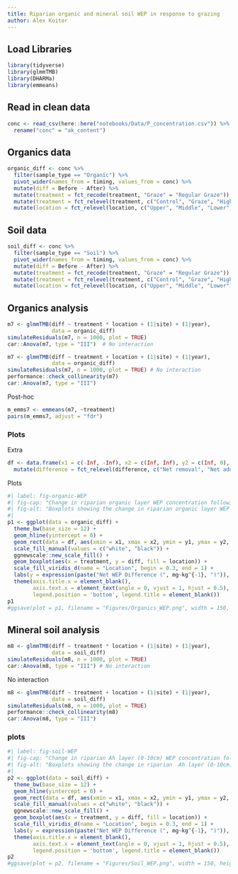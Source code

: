 ```yaml
---
title: Riparian organic and mineral soil WEP in response to grazing
author: Alex Koiter
---
```


## Load Libraries
```r
library(tidyverse)
library(glmmTMB)
library(DHARMa)
library(emmeans)
```

## Read in clean data 
```r
conc <- read_csv(here::here("notebooks/Data/P_concentration.csv")) %>%
  rename("conc" = "ak_content")
```

## Organics data
```r

organic_diff <- conc %>%
  filter(sample_type == "Organic") %>%
  pivot_wider(names_from = timing, values_from = conc) %>%
  mutate(diff = Before - After) %>%
  mutate(treatment = fct_recode(treatment, "Graze" = "Regular Graze")) %>%
  mutate(treatment = fct_relevel(treatment, c("Control", "Graze", "High Graze", "Mow"))) %>%
  mutate(location = fct_relevel(location, c("Upper", "Middle", "Lower")))

```

## Soil data
```r
soil_diff <- conc %>%
  filter(sample_type == "Soil") %>%
  pivot_wider(names_from = timing, values_from = conc) %>%
  mutate(diff = Before - After) %>%
  mutate(treatment = fct_recode(treatment, "Graze" = "Regular Graze")) %>%
  mutate(treatment = fct_relevel(treatment, c("Control", "Graze", "High Graze", "Mow"))) %>%
  mutate(location = fct_relevel(location, c("Upper", "Middle", "Lower")))

```


## Organics analysis
```r
m7 <- glmmTMB(diff ~ treatment * location + (1|site) + (1|year),
              data = organic_diff)
simulateResiduals(m7, n = 1000, plot = TRUE)
car::Anova(m7, type = "III")  # No interaction
```

```r
m7 <- glmmTMB(diff ~ treatment + location + (1|site) + (1|year),
              data = organic_diff)
simulateResiduals(m7, n = 1000, plot = TRUE) # No interaction
performance::check_collinearity(m7)
car::Anova(m7, type = "III")
```


Post-hoc
```r
m_emms7 <- emmeans(m7, ~treatment)
pairs(m_emms7, adjust = "fdr")
```

### Plots
Extra
```r

df <- data.frame(x1 = c(-Inf, -Inf), x2 = c(Inf, Inf), y2 = c(Inf, 0), y1 = c(0, -Inf), difference = c("Net removal", "Net addition")) %>%
  mutate(difference = fct_relevel(difference, c("Net removal", "Net addition"))) 
```
Plots
```r
#| label: fig-organic-WEP
#| fig-cap: "Change in riparian organic layer WEP concentration following grazing or mowing in each of the riparian zones. A significant effect of treatment was detected; however, the post-hoc analysis was not able to detect any significant (p < 0.05) pairwise contrasts."
#| fig-alt: "Boxplots showing the change in riparian organic layer WEP concentration following grazing or mowing."
#|  
p1 <- ggplot(data = organic_diff) +
  theme_bw(base_size = 12) + 
  geom_hline(yintercept = 0) +
  geom_rect(data = df, aes(xmin = x1, xmax = x2, ymin = y1, ymax = y2, fill = difference), alpha = 0.15, colour = "black") +
  scale_fill_manual(values = c("white", "black")) +
  ggnewscale::new_scale_fill() +
  geom_boxplot(aes(x = treatment, y = diff, fill = location)) +
  scale_fill_viridis_d(name = "Location", begin = 0.3, end = 1) +
  labs(y = expression(paste("Net WEP Difference (", mg~kg^{-1}, ")")), x = "Treatment") +
  theme(axis.title.x = element_blank(),
        axis.text.x = element_text(angle = 0, vjust = 1, hjust = 0.5),
        legend.position = 'bottom', legend.title = element_blank())
p1
#ggsave(plot = p1, filename = "Figures/Organics_WEP.png", width = 150, height = 100, units = "mm", dpi = 600)
```

## Mineral soil analysis
```r
m8 <- glmmTMB(diff ~ treatment * location + (1|site) + (1|year),
              data = soil_diff)
simulateResiduals(m8, n = 1000, plot = TRUE) 
car::Anova(m8, type = "III") # No interaction
```

No interaction
```r

m8 <- glmmTMB(diff ~ treatment + location + (1|site) + (1|year),
              data = soil_diff)
simulateResiduals(m8, n = 1000, plot = TRUE) 
performance::check_collinearity(m8)
car::Anova(m8, type = "III")
```

### plots
```r
#| label: fig-soil-WEP
#| fig-cap: "Change in riparian Ah layer (0-10cm) WEP concentration following grazing or mowing in each of the riparian zones. No significant effect of treatment or zone was detected."
#| fig-alt: "Boxplots showing the change in riparian  Ah layer (0-10cm) WEP concentration following grazing or mowing."
#|  
p2 <- ggplot(data = soil_diff) +
  theme_bw(base_size = 12) + 
  geom_hline(yintercept = 0) +
  geom_rect(data = df, aes(xmin = x1, xmax = x2, ymin = y1, ymax = y2, fill = difference), alpha = 0.15, colour = "black") +
  scale_fill_manual(values = c("white", "black")) +
  ggnewscale::new_scale_fill() +
  geom_boxplot(aes(x = treatment, y = diff, fill = location)) +
  scale_fill_viridis_d(name = "Location", begin = 0.3, end = 1) +
  labs(y = expression(paste("Net WEP Difference (", mg~kg^{-1}, ")")), x = "Treatment") +
  theme(axis.title.x = element_blank(),
        axis.text.x = element_text(angle = 0, vjust = 1, hjust = 0.5),
        legend.position = 'bottom', legend.title = element_blank())
p2
#ggsave(plot = p2, filename = "Figures/Soil_WEP.png", width = 150, height = 100, units = "mm", dpi = 600)
```

